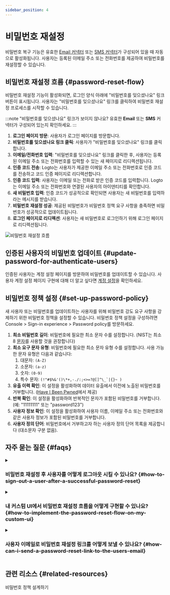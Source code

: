 ```yaml
---
sidebar_position: 4
---
```


# 비밀번호 재설정

비밀번호 복구 기능은 유효한 [Email 커넥터](/connectors/email-connectors) 또는 [SMS 커넥터](/connectors/sms-connectors)가 구성되어 있을 때 자동으로 활성화됩니다. 사용자는 등록된 이메일 주소 또는 전화번호를 제공하여 비밀번호를 재설정할 수 있습니다.

## 비밀번호 재설정 흐름 \{#password-reset-flow}

비밀번호 재설정 기능이 활성화되면, 로그인 양식 아래에 "비밀번호를 잊으셨나요" 링크 버튼이 표시됩니다. 사용자는 "비밀번호를 잊으셨나요" 링크를 클릭하여 비밀번호 재설정 프로세스를 시작할 수 있습니다.

:::note
"비밀번호를 잊으셨나요" 링크가 보이지 않나요? 유효한 **Email** 또는 **SMS** 커넥터가 구성되어 있는지 확인하세요.
:::

1. **로그인 페이지 방문**: 사용자가 로그인 페이지를 방문합니다.
2. **비밀번호를 잊으셨나요 링크 클릭**: 사용자가 "비밀번호를 잊으셨나요" 링크를 클릭합니다.
3. **이메일/전화번호 입력**: "비밀번호를 잊으셨나요" 링크를 클릭한 후, 사용자는 등록된 이메일 주소 또는 전화번호를 입력할 수 있는 새 페이지로 리디렉션됩니다.
4. **인증 코드 전송**: Logto는 사용자가 제공한 이메일 주소 또는 전화번호로 인증 코드를 전송하고 코드 인증 페이지로 리디렉션합니다.
5. **인증 코드 입력**: 사용자는 이메일 또는 전화로 받은 인증 코드를 입력합니다. Logto는 이메일 주소 또는 전화번호와 연결된 사용자의 아이덴티티를 확인합니다.
6. **새 비밀번호 입력**: 인증 코드가 성공적으로 확인되면 사용자는 새 비밀번호를 입력하라는 메시지를 받습니다.
7. **비밀번호 재설정 성공**: 제공된 비밀번호가 비밀번호 정책 요구 사항을 충족하면 비밀번호가 성공적으로 업데이트됩니다.
8. **로그인 페이지로 리디렉션**: 사용자는 새 비밀번호로 로그인하기 위해 로그인 페이지로 리디렉션됩니다.

<img src="/img/assets/reset-password.png" alt="비밀번호 재설정 흐름" />

## 인증된 사용자의 비밀번호 업데이트 \{#update-password-for-authenticate-users}

인증된 사용자는 계정 설정 페이지를 방문하여 비밀번호를 업데이트할 수 있습니다. 사용자 계정 설정 페이지 구현에 대해 더 알고 싶다면 [계정 설정](/end-user-flows/account-settings/)을 확인하세요.

## 비밀번호 정책 설정 \{#set-up-password-policy}

새 사용자 또는 비밀번호를 업데이트하는 사용자를 위해 비밀번호 강도 요구 사항을 강제하기 위한 비밀번호 정책을 설정할 수 있습니다. 비밀번호 정책 설정을 구성하려면 <CloudLink to="/sign-in-experience/password-policy"> Console > Sign-in experience > Password policy</CloudLink>를 방문하세요.

1. **최소 비밀번호 길이**: 비밀번호에 필요한 최소 문자 수를 설정합니다. (NIST는 최소 8 [문자](https://pages.nist.gov/800-63-3/sp800-63b.html#sec5)를 사용할 것을 권장합니다)
2. **최소 요구 문자 유형**: 비밀번호에 필요한 최소 문자 유형 수를 설정합니다. 사용 가능한 문자 유형은 다음과 같습니다:
   1. 대문자: `(A-Z)`
   2. 소문자: `(a-z)`
   3. 숫자: `(0-9)`
   4. 특수 문자: ``(!"#$%&'()\*+,-./:;<>=?@[]^\_`|{}~ )``
3. **유출 이력 확인**: 이 설정을 활성화하여 데이터 유출에서 이전에 노출된 비밀번호를 거부합니다. ([Have I Been Pwned](https://haveibeenpwned.com/Passwords)에서 제공)
4. **반복 확인**: 이 설정을 활성화하여 반복적인 문자가 포함된 비밀번호를 거부합니다. (예: "11111111" 또는 "password123")
5. **사용자 정보 확인**: 이 설정을 활성화하여 사용자 이름, 이메일 주소 또는 전화번호와 같은 사용자 정보가 포함된 비밀번호를 거부합니다.
6. **사용자 정의 단어**: 비밀번호에서 거부하고자 하는 사용자 정의 단어 목록을 제공합니다 (대소문자 구분 없음).

## 자주 묻는 질문 \{#faqs}

<details>
  <summary>

### 비밀번호 재설정 후 사용자를 어떻게 로그아웃 시킬 수 있나요? \{#how-to-sign-out-a-user-after-a-successful-password-reset}

</summary>

사용자가 비밀번호를 성공적으로 재설정했을 때 알림을 받기 위해 `PostResetPassword` [웹훅 이벤트](/developers/webhooks/webhooks-events#user-interaction-hook-events)를 구독하세요. 그런 다음 사용자의 현재 세션을 무효화하고 로그인 페이지로 리디렉션하기 위해 [로그아웃](/end-user-flows/sign-out) 동작을 트리거할 수 있습니다.

</details>

<details>
  <summary>

### 내 커스텀 UI에서 비밀번호 재설정 흐름을 어떻게 구현할 수 있나요? \{#how-to-implement-the-password-reset-flow-on-my-custom-ui}

</summary>

Logto의 **Management API**와 **Account API**를 사용하여 자체 비밀번호 재설정 흐름을 구현할 수 있습니다. 자세한 내용은 [계정 설정](/end-user-flows/account-settings/)을 확인하세요.

</details>

<details>
  <summary>

### 사용자 이메일로 비밀번호 재설정 링크를 어떻게 보낼 수 있나요? \{#how-can-i-send-a-password-reset-link-to-the-users-email}

</summary>

자체 호스팅된 비밀번호 재설정 엔드포인트를 생성하고 Logto SDK를 활용하여 [`first_screen`](/end-user-flows/authentication-parameters/first-screen)을 `reset-password`로 설정하여 로그인 요청을 시작할 수 있습니다. 이렇게 하면 사용자가 비밀번호 재설정 페이지로 원활하게 리디렉션됩니다.

</details>

## 관련 리소스 \{#related-resources}

<Url href="https://blog.logto.io/design-your-password-policy">비밀번호 정책 설계하기</Url>
